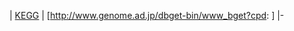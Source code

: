 | [[KEGG]]
| <span class="reflink plainlinks nourlexpansion">[http://www.genome.ad.jp/dbget-bin/www_bget?cpd:{{{value}}} {{{value}}}]</span>
|-<noinclude>{{documentation}}</noinclude>